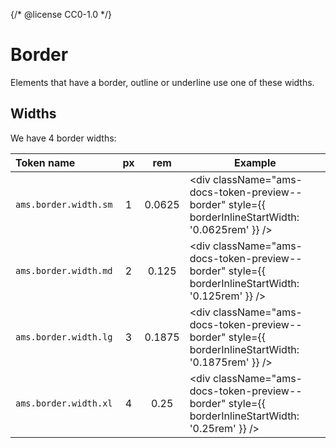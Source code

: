 {/* @license CC0-1.0 */}


<Meta title="Brand/Design Tokens/Border" />

# Border

Elements that have a border, outline or underline use one of these widths.

## Widths

We have 4 border widths:

| Token name            | px  |  rem   | Example                                                                                            |
| :-------------------- | :-: | :----: | -------------------------------------------------------------------------------------------------- |
| `ams.border.width.sm` |  1  | 0.0625 | <div className="ams-docs-token-preview--border" style={{ borderInlineStartWidth: '0.0625rem' }} /> |
| `ams.border.width.md` |  2  | 0.125  | <div className="ams-docs-token-preview--border" style={{ borderInlineStartWidth: '0.125rem' }} />  |
| `ams.border.width.lg` |  3  | 0.1875 | <div className="ams-docs-token-preview--border" style={{ borderInlineStartWidth: '0.1875rem' }} /> |
| `ams.border.width.xl` |  4  |  0.25  | <div className="ams-docs-token-preview--border" style={{ borderInlineStartWidth: '0.25rem' }} />   |
